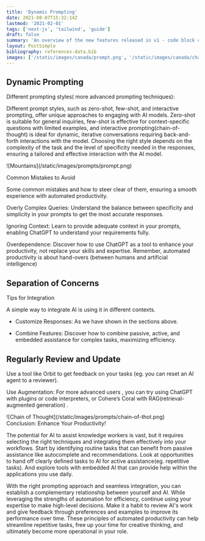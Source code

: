 ```yaml
---
title: 'Dynamic Prompting'
date: 2021-08-07T15:32:14Z
lastmod: '2021-02-01'
tags: ['next-js', 'tailwind', 'guide']
draft: false
summary: 'An overview of the new features released in v1 - code block copy, multiple authors, frontmatter layout and more'
layout: PostSimple
bibliography: references-data.bib
images: ['/static/images/canada/prompt.png', '/static/images/canada/chain-of-thot.png']
---
```


## Dynamic Prompting

Different prompting styles( more advanced prompting techniques):

Different prompt styles, such as zero-shot, few-shot, and interactive prompting, offer unique approaches to engaging with AI models. Zero-shot is suitable for general inquiries, few-shot is effective for context-specific questions with limited examples, and interactive prompting(chain-of-thought) is ideal for dynamic, iterative conversations requiring back-and-forth interactions with the model. Choosing the right style depends on the complexity of the task and the level of specificity needed in the responses, ensuring a tailored and effective interaction with the AI model.

<div className="my-1 w-full overflow-hidden px-2 xl:my-1 xl:w-1/2 xl:px-2">
  ![Mountains](/static/images/prompts/prompt.png)
</div>

Common Mistakes to Avoid

Some common mistakes and how to steer clear of them, ensuring a smooth experience with automated productivity.

Overly Complex Queries: Understand the balance between specificity and simplicity in your prompts to get the most accurate responses.

Ignoring Context: Learn to provide adequate context in your prompts, enabling ChatGPT to understand your requirements fully.

Overdependence: Discover how to use ChatGPT as a tool to enhance your productivity, not replace your skills and expertise. Remember, automated productivity is about hand-overs (between humans and artificial intelligence)

## Separation of Concerns

Tips for Integration

A simple way to integrate AI is using it in different contexts.

- Customize Responses: As we have shown in the sections above.

- Combine Features: Discover how to combine passive, active, and embedded assistance for complex tasks, maximizing efficiency.

## Regularly Review and Update
Use a tool like Orbit to get feedback on your tasks (eg. you can reset an AI agent to a reviewer).

Use Augmentation: For more advanced users , you can try using ChatGPT with plugins or code interpreters, or Cohere’s Coral with RAG(retrieval-augmented generation) .

<div className="my-1 w-full overflow-hidden px-2 xl:my-1 xl:w-1/2 xl:px-2">
  ![Chain of Thought](/static/images/prompts/chain-of-thot.png)
</div>
Conclusion: Enhance Your Productivity!

The potential for AI to assist knowledge workers is vast, but it requires selecting the right techniques and integrating them effectively into your workflows. Start by identifying routine tasks that can benefit from passive assistance like autocomplete and recommendations. Look at opportunities to hand off clearly defined tasks to AI for active assistance(eg. repetitive tasks). And explore tools with embedded AI that can provide help within the applications you use daily.

With the right prompting approach and seamless integration, you can establish a complementary relationship between yourself and AI. While leveraging the strengths of automation for efficiency, continue using your expertise to make high-level decisions. Make it a habit to review AI's work and give feedback through preferences and examples to improve its performance over time. These principles of automated productivity can help streamline repetitive tasks, free up your time for creative thinking, and ultimately become more operational in your role.
